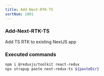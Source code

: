 ```yaml
---
title: Add-Next-RTK-TS
sortNum: 1001
---
```

### Add-Next-RTK-TS
Add TS RTK to existing NextJS app
### Executed commands
```bash
npm i @reduxjs/toolkit react-redux
npx strapup paste next-redux-ts ${pasteDir}
```
